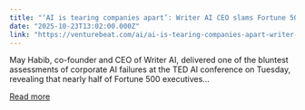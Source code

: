 ```yaml
---
title: "‘AI is tearing companies apart’: Writer AI CEO slams Fortune 500 leaders for mismanaging tech"
date: "2025-10-23T13:02:00.000Z"
link: "https://venturebeat.com/ai/ai-is-tearing-companies-apart-writer-ai-ceo-slams-fortune-500-leaders-for"
---
```


May Habib, co-founder and CEO of Writer AI, delivered one of the bluntest assessments of corporate AI failures at the TED AI conference on Tuesday, revealing that nearly half of Fortune 500 executives...

[Read more](https://venturebeat.com/ai/ai-is-tearing-companies-apart-writer-ai-ceo-slams-fortune-500-leaders-for)
